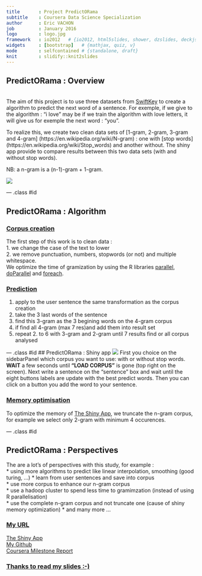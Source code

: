 ```yaml
---
title       : Project PredictORama
subtitle    : Coursera Data Science Specialization
author      : Eric VACHON
job         : January 2016
logo        : logo.jpg
framework   : io2012   # {io2012, html5slides, shower, dzslides, deckjs...}
widgets     : [bootstrap]   # {mathjax, quiz, v}
mode        : selfcontained # {standalone, draft}
knit        : slidify::knit2slides
--- 
```

<style>
aside.gdbar {
  height: 200px;
  width: 410px;
}
aside.gdbar img {
  width: 390px;
  height: 180px;
}

</style>

<!--
https://cran.r-project.org/bin/windows/Rtools/Rtools33.exe

library(devtools)
install_github('ramnathv/slidify', 'ramnathv')
install_github('ramnathv/slidifyLibraries', 'ramnathv')
-------------------------------------------------------------------------
options(rpubs.upload.method = "internal") 
library(slidify)
setwd("D:\\_GIT_\\Capston_Project")
slidify("slides.Rmd")
publish(title = 'Project PredictORama', 'slides.html', host = 'rpubs') 
This is the Capston project of the Coursera data scientist specialization done by Eric VACHON.
-------------------------------------------------------------------------
in libraries/frameworks/io2012/css/default.css

aside.gdbar {
  height: 200px;
  width: 410px;

aside.gdbar img {
  width: 390px;
  height: 180px;
-------------------------------------------------------------------------
.Rprofile put options(rpubs.upload.method = "internal") 

-->


## PredictORama : Overview
<br>
The aim of this project is to use three datasets from  [SwiftKey](https://d396qusza40orc.cloudfront.net/dsscapstone/dataset/Coursera-SwiftKey.zip) to create a algorithm to predict the next word of a sentence. 
For exemple, if we give to the algorithm : "i love" may be if we train the algorithm with love letters, it will give us for exemple the next word : "you".

To realize this, we create two clean data sets of [1-gram, 2-gram, 3-gram and 4-gram] (https://en.wikipedia.org/wiki/N-gram) : one with [stop words] (https://en.wikipedia.org/wiki/Stop_words) and another without. The shiny app provide to compare results between this two data sets (with and without stop words).  

NB: a n-gram is a (n-1)-gram + 1-gram.   

![](./assets/img/1-4gram.png)  

--- .class #id 

##  PredictORama : Algorithm  
### <u>Corpus creation</u>
The first step of this work is to clean data :  
1. we change the case of the text to lower  
2. we remove punctuation, numbers, stopwords (or not)  and multiple whitespace.    
We optimize the time of gramization by using the R libraries [parallel](https://stat.ethz.ch/R-manual/R-devel/library/parallel/doc/parallel.pdf), [doParallel](https://cran.r-project.org/web/packages/doParallel/index.html) and [foreach](https://cran.r-project.org/web/packages/foreach/index.html).

### <u>Prediction</u>
1. apply to the user sentence the same transformation as the corpus creation
2. take the 3 last words of the sentence
3. find this 3-gram as the 3 begining words on the 4-gram corpus
4. if find all 4-gram (max 7 res)and add them into result set
5. repeat 2. to 6 with 3-gram and 2-gram until 7 results find or all corpus analysed

--- .class #id 
##  PredictORama : Shiny app
[![](./assets/img/PredictORama2.png)](https://ervachon.shinyapps.io/Capston_Project)
First you choice on the sidebarPanel which corpus you want to use: with or without stop words. **WAIT** a few seconds until **"LOAD CORPUS"** is gone (top right on the screen). Next write a sentence on the "sentence" box and wait until the eight buttons labels are update with the best predict words. Then you can click on a button you add the word to your sentence. 

### <u>Memory optimisation</u>
To optimize the memory of [The Shiny App](https://ervachon.shinyapps.io/Capston_Project), we truncate the n-gram corpus, for example  we select only 2-gram with minimum 4 occurences.

--- .class #id  

##  PredictORama : Perspectives

The are a lot's of perspectives with this study, for example :  
* using more algorithms to predict like linear interpolation, smoothing (good turing, ...) 
* learn from user sentences and save into corpus  
* use more corpus to enhance our n-gram corpus  
* use a hadoop cluster to spend less time to gramimzation (instead of using R parallelisation)  
* use the complete n-gram corpus and not truncate one (cause of shiny memory optimization)
* and many more ...

### <u>My URL</u>
[The Shiny App](https://ervachon.shinyapps.io/Capston_Project)  
[My Github](https://github.com/ervachon/Capston_Project)  
[Coursera Milestone Report](http://rpubs.com/ervachon/139299)
<br>  

### <u>Thanks to read my slides :-)</u>

